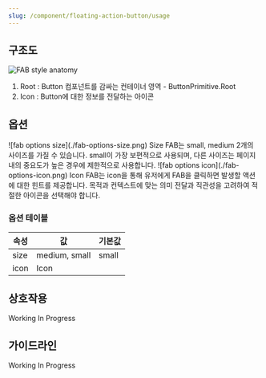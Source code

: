 ```yaml
---
slug: /component/floating-action-button/usage
---
```


## 구조도

<Anatomy>![FAB style anatomy](./anatomy.png)</Anatomy>

1. Root : Button 컴포넌트를 감싸는 컨테이너 영역 - ButtonPrimitive.Root
2. Icon : Button에 대한 정보를 전달하는 아이콘

## 옵션

<HalfCard>
  <HalfCardImageCell>
    ![fab options size](./fab-options-size.png)
  </HalfCardImageCell>
  <HalfCardDescriptionCell>
    <HalfCardDescriptionTitle>Size</HalfCardDescriptionTitle>
    <HalfCardDescription>
      FAB는 small, medium 2개의 사이즈를 가질 수 있습니다. small이 가장
      보편적으로 사용되며, 다른 사이즈는 페이지 내의 중요도가 높은 경우에
      제한적으로 사용합니다.
    </HalfCardDescription>
  </HalfCardDescriptionCell>
</HalfCard>

<HalfCard>
  <HalfCardImageCell>
    ![fab options icon](./fab-options-icon.png)
  </HalfCardImageCell>
  <HalfCardDescriptionCell>
    <HalfCardDescriptionTitle>Icon</HalfCardDescriptionTitle>
    <HalfCardDescription>
      FAB는 icon을 통해 유저에게 FAB을 클릭하면 발생할 액션에 대한 힌트를
      제공합니다. 목적과 컨텍스트에 맞는 의미 전달과 직관성을 고려하여 적절한
      아이콘을 선택해야 합니다.
    </HalfCardDescription>
  </HalfCardDescriptionCell>
</HalfCard>

### 옵션 테이블

| 속성 | 값            | 기본값 |
| ---- | ------------- | ------ |
| size | medium, small | small  |
| icon | Icon          |        |

## 상호작용

Working In Progress

## 가이드라인

Working In Progress
